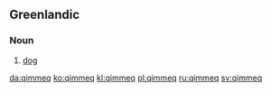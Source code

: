 ==Greenlandic==
===Noun===
{{infl|kl|noun}}
# [[dog]]

[[da:qimmeq]]
[[ko:qimmeq]]
[[kl:qimmeq]]
[[pl:qimmeq]]
[[ru:qimmeq]]
[[sv:qimmeq]]
